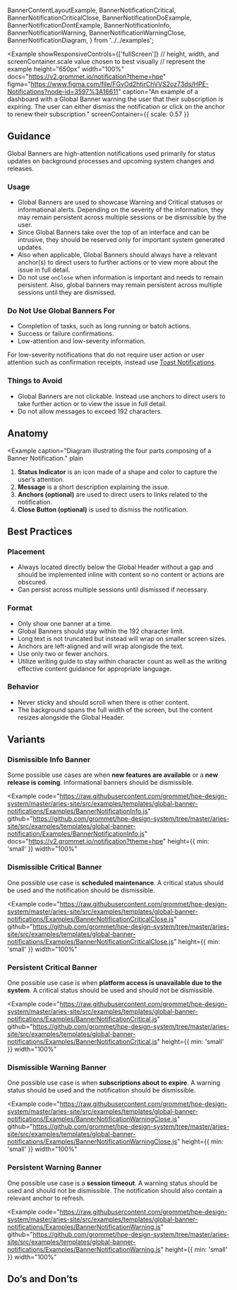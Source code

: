   BannerContentLayoutExample,
  BannerNotificationCritical,
  BannerNotificationCriticalClose,
  BannerNotificationDoExample,
  BannerNotificationDontExample,
  BannerNotificationInfo,
  BannerNotificationWarning,
  BannerNotificationWarningClose,
  BannerNotificationDiagram,
} from '../../examples';

<Example
  showResponsiveControls={['fullScreen']}
  // height, width, and screenContainer.scale value chosen to best visually 
  // represent the example
  height="650px"
  width="100%"
  docs="https://v2.grommet.io/notification?theme=hpe"
  figma="https://www.figma.com/file/FGvOd2htjrChVVS2oz73ds/HPE-Notifications?node-id=3597%3A16611"
  caption="An example of a dashboard with a Global Banner warning the user that their subscription is expiring. The user can either dismiss the notification or click on the anchor to renew their subscription."
  screenContainer={{ scale: 0.57 }}
>
  <BannerContentLayoutExample />
</Example>

## Guidance
Global Banners are high-attention notifications used primarily for status updates on background processes and upcoming system changes and releases.

### Usage
- Global Banners are used to showcase Warning and Critical statuses or informational alerts. Depending on the severity of the information, they may remain persistent across multiple sessions or be dismissible by the user.
- Since Global Banners take over the top of an interface and can be intrusive, they should be reserved only for important system generated updates.
- Also when applicable, Global Banners should always have a relevant anchor(s) to direct users to further actions or to view more about the issue in full detail.
- Do not use `onClose` when information is important and needs to remain persistent. Also, global banners may remain persistent across multiple sessions until they are dismissed.

### Do Not Use Global Banners For
- Completion of tasks, such as long running or batch actions.
- Success or failure confirmations.
- Low-attention and low-severity information.

For low-severity notifications that do not require user action or user attention such as confirmation receipts, instead use [Toast Notifications](/templates/toast-notifications).

### Things to Avoid
- Global Banners are not clickable. Instead use anchors to direct users to take further action or to view the issue in full detail.
- Do not allow messages to exceed 192 characters.

## Anatomy
<Example
  caption="Diagram illustrating the four parts composing of a Banner Notification."
  plain
>
  <BannerNotificationDiagram />
</Example>

1. **Status Indicator** is an icon made of a shape and color to capture the user’s attention.
2. **Message** is a short description explaining the issue.
3. **Anchors (optional)** are used to direct users to links related to the notification.
4. **Close Button (optional)** is used to dismiss the notification.

## Best Practices

### Placement
- Always located directly below the Global Header without a gap and should be implemented inline with content so no content or actions are obscured.
- Can persist across multiple sessions until dismissed if necessary.

### Format
- Only show one banner at a time.
- Global Banners should stay within the 192 character limit.
- Long text is not truncated but instead will wrap on smaller screen sizes.
- Anchors are left-aligned and will wrap alongisde the text.
- Use only two or fewer anchors.
- Utilize writing guide to stay within character count as well as the writing effective content guidance for appropriate language.

### Behavior
- Never sticky and should scroll when there is other content.
- The background spans the full width of the screen, but the content resizes alongside the Global Header.

## Variants

### Dismissible Info Banner

Some possible use cases are when **new features are available** or a **new release is coming**. Informational banners should be dismissible.

<Example
  code="https://raw.githubusercontent.com/grommet/hpe-design-system/master/aries-site/src/examples/templates/global-banner-notifications/Examples/BannerNotificationInfo.js"
  github="https://github.com/grommet/hpe-design-system/tree/master/aries-site/src/examples/templates/global-banner-notification/Examples/BannerNotificationInfo.js"
  docs="https://v2.grommet.io/notification?theme=hpe"
  height={{ min: 'small' }}
  width="100%"
>
  <BannerNotificationInfo />
</Example>

### Dismissible Critical Banner

One possible use case is **scheduled maintenance**. A critical status should be used and the notification should be dismissible.

<Example
  code="https://raw.githubusercontent.com/grommet/hpe-design-system/master/aries-site/src/examples/templates/global-banner-notifications/Examples/BannerNotificationCriticalClose.js"
  github="https://github.com/grommet/hpe-design-system/tree/master/aries-site/src/examples/templates/global-banner-notifications/Examples/BannerNotificationCriticalClose.js"
  height={{ min: 'small' }}
  width="100%"
>
  <BannerNotificationCriticalClose />
</Example>

### Persistent Critical Banner

One possible use case is when **platform access is unavailable due to the system**. A critical status should be used and should not be dismissible.

<Example
  code="https://raw.githubusercontent.com/grommet/hpe-design-system/master/aries-site/src/examples/templates/global-banner-notifications/Examples/BannerNotificationCritical.js"
  github="https://github.com/grommet/hpe-design-system/tree/master/aries-site/src/examples/templates/global-banner-notifications/Examples/BannerNotificationCritical.js"
  height={{ min: 'small' }}
  width="100%"
>
  <BannerNotificationCritical />
</Example>

### Dismissible Warning Banner

One possible use case is when **subscriptions about to expire**. A warning status should be used and the notification should be dismissible.

<Example
  code="https://raw.githubusercontent.com/grommet/hpe-design-system/master/aries-site/src/examples/templates/global-banner-notifications/Examples/BannerNotificationWarningClose.js"
  github="https://github.com/grommet/hpe-design-system/tree/master/aries-site/src/examples/templates/global-banner-notifications/Examples/BannerNotificationWarningClose.js"
  height={{ min: 'small' }}
  width="100%"
>
  <BannerNotificationWarningClose />
</Example>

### Persistent Warning Banner

One possible use case is a **session timeout**. A warning status should be used and should not be dismissible. The notification should also contain a relevant anchor to refresh.

<Example
  code="https://raw.githubusercontent.com/grommet/hpe-design-system/master/aries-site/src/examples/templates/global-banner-notifications/Examples/BannerNotificationWarning.js"
  github="https://github.com/grommet/hpe-design-system/tree/master/aries-site/src/examples/templates/global-banner-notifications/Examples/BannerNotificationWarning.js"
  height={{ min: 'small' }}
  width="100%"
>
  <BannerNotificationWarning />
</Example>

## Do’s and Don’ts

<BestPracticeGroup columns='auto' gap="none">
  <Example
    bestPractice={{type: 'do', message: 'Global Banners should always have an anchor (or anchors) that is relevant to resolving the notification. It is not recommended to use more than two anchors. Also, low-severity notifications should be dismissible.'}}
    height={{ min: 'small' }}
    pad="large"
    width="100%"
  >
    <BannerNotificationDoExample />
  </Example>
  <Example
    height={{ min: 'small' }}
    pad="large"
    bestPractice={{type: 'dont', message: `Overloading notifications with long messages and anchors can lead to clutter and confusion.`}}
    width="100%"
  >
    <BannerNotificationDontExample />
  </Example>
</BestPracticeGroup>
